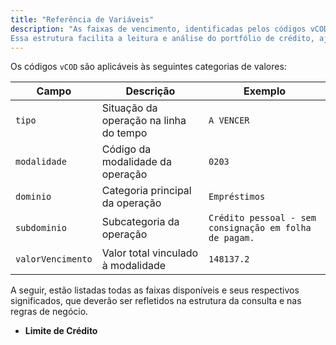 ```yaml
---
title: "Referência de Variáveis"
description: "As faixas de vencimento, identificadas pelos códigos vCOD, classificam as operações de crédito de acordo com sua linha do tempo: quanto falta para o vencimento, quando os recursos serão liberados, há quanto tempo estão vencidas ou se já foram baixadas da carteira.   
Essa estrutura facilita a leitura e análise do portfólio de crédito, ajudando instituições a entender melhor seus riscos e a tomar decisões mais rápidas e informadas."
---
```


Os códigos `vCOD` são aplicáveis às seguintes categorias de valores:

| Campo            | Descrição                                 | Exemplo                                               |
|------------------|--------------------------------------------|--------------------------------------------------------|
| `tipo`           | Situação da operação na linha do tempo     | `A VENCER`                                             |
| `modalidade`     | Código da modalidade da operação           | `0203`                                                 |
| `dominio`        | Categoria principal da operação            | `Empréstimos`                                          |
| `subdominio`     | Subcategoria da operação                   | `Crédito pessoal - sem consignação em folha de pagam.` |
| `valorVencimento`| Valor total vinculado à modalidade         | `148137.2`                                             |


A seguir, estão listadas todas as faixas disponíveis e seus respectivos significados, que deverão ser refletidos na estrutura da consulta e nas regras de negócio.

- **Limite de Crédito**